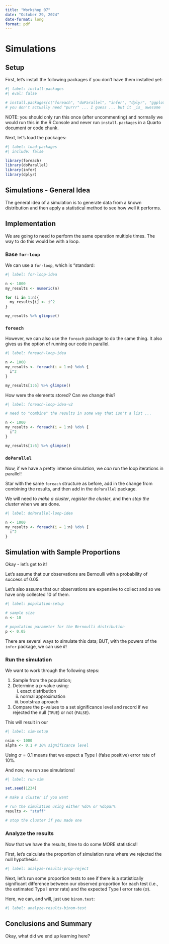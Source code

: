 ```yaml
---
title: "Workshop 07"
date: "October 29, 2024"
date-format: long
format: pdf
---
```


# Simulations

## Setup

First, let's install the following packages if you don't have them installed 
yet:

```r
#| label: install-packages
#| eval: false

# install.packages(c("foreach", "doParallel", "infer", "dplyr", "ggplot2", "purrr"))
# you don't actually need "purrr" ... I guess ... but it _is_ awesome
```

NOTE: you should only run this once (after uncommenting) and normally 
we would run this in the R Console and never run `install.packages` in 
a Quarto document or code chunk.

Next, let's load the packages:

```r
#| label: load-packages
#| include: false

library(foreach)
library(doParallel)
library(infer)
library(dplyr)
```


## Simulations - General Idea

The general idea of a simulation is to generate data from a known distribution 
and then apply a statistical method to see how well it performs.

## Implementation

We are going to need to perform the same operation multiple times. The way 
to do this would be with a loop.

### Base `for-loop`

We can use a `for-loop`, which is "standard:

```r
#| label: for-loop-idea

n <- 1000
my_results <- numeric(n)

for (i in 1:n){
  my_results[i] <- i^2
}

my_results %>% glimpse()
```

### `foreach`

However, we can also use the `foreach` package to do the same thing. It 
also gives us the option of running our code in parallel.

```r
#| label: foreach-loop-idea

n <- 1000
my_results <- foreach(i = 1:n) %do% {
  i^2
}

my_results[1:6] %>% glimpse()
```

How were the elements stored? Can we change this?

```r
#| label: foreach-loop-idea-v2

# need to "combine" the results in some way that isn't a list ... 

n <- 1000
my_results <- foreach(i = 1:n) %do% {
  i^2
}

my_results[1:6] %>% glimpse()
```

### `doParallel`

Now, if we have a pretty intense simulation, we _can_ run the loop 
iterations in parallel!

Star with the same `foreach` structure as before, add in the change from 
combining the results, and then add in the `doParallel` package.

We will need to _make a cluster_, _register the cluster_, and then 
_stop the cluster_ when we are done.

```r
#| label: doParallel-loop-idea

n <- 1000
my_results <- foreach(i = 1:n) %do% {
  i^2
}


```


## Simulation with Sample Proportions

Okay - let's get to it!

Let's assume that our observations are Bernoulli with a probability of 
success of 0.05.

Let's also assume that our observations are expensive to collect and so we have 
only collected 10 of them.

```r
#| label: population-setup

# sample size
n <- 10

# population parameter for the Bernoulli distribution
p <- 0.05
```

There are several ways to simulate this data; BUT, with the powers of 
the `infer` package, we can use _it_!

### Run the simulation

We want to work through the following steps:

1. Sample from the population;
2. Determine a p-value using:
    i. exact distribution
    ii. normal approximation
    iii. bootstrap aproach
3. Compare the p-values to a set significance level and record if 
we rejected the null (`TRUE`) or not (`FALSE`).

This will result in our 

```r
#| label: sim-setup

nsim <- 1000
alpha <- 0.1 # 10% significance level
```

Using $\alpha = 0.1$ means that we expect a Type I (false positive) error 
rate of 10%.

And now, we run zee simulations!

```r
#| label: run-sim

set.seed(1234)

# make a cluster if you want

# run the simulation using either %do% or %dopar%
results <- "stuff"

# stop the cluster if you made one

```

### Analyze the results

Now that we have the results, time to do some MORE statistics!!

First, let's calculate the proportion of simulation runs where we 
rejected the null hypothesis:

```r
#| label: analyze-results-prop-reject


```

Next, let's run some proportion tests to see if there is a statistically 
significant difference between our observed proportion for each test (i.e., 
the estimated Type I error rate) and the expected Type I error rate ($\alpha$).

Here, we can, and will, just use `binom.test`:

```r
#| label: analyze-results-binom-test

```


## Conclusions and Summary

Okay, what did we end up learning here?